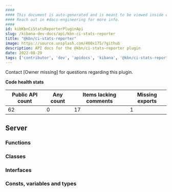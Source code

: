 ```yaml
---
####
#### This document is auto-generated and is meant to be viewed inside our experimental, new docs system.
#### Reach out in #docs-engineering for more info.
####
id: kibKbnCiStatsReporterPluginApi
slug: /kibana-dev-docs/api/kbn-ci-stats-reporter
title: "@kbn/ci-stats-reporter"
image: https://source.unsplash.com/400x175/?github
description: API docs for the @kbn/ci-stats-reporter plugin
date: 2022-08-29
tags: ['contributor', 'dev', 'apidocs', 'kibana', '@kbn/ci-stats-reporter']
---
```




Contact [Owner missing] for questions regarding this plugin.

**Code health stats**

| Public API count  | Any count | Items lacking comments | Missing exports |
|-------------------|-----------|------------------------|-----------------|
| 62 | 0 | 17 | 1 |

## Server

### Functions
<DocDefinitionList data={kbnCiStatsReporterObj.server.functions}/>

### Classes
<DocDefinitionList data={kbnCiStatsReporterObj.server.classes}/>

### Interfaces
<DocDefinitionList data={kbnCiStatsReporterObj.server.interfaces}/>

### Consts, variables and types
<DocDefinitionList data={kbnCiStatsReporterObj.server.misc}/>

